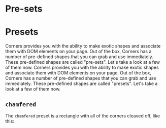 

# Pre-sets
# Presets

Corners provides you with the ability to make exotic shapes and associate them with DOM elements on your page. Out of the box, Corners has a number of pre-defined shapes that you can grab and use immediately. These pre-defined shapes are called "pre-sets". Let's take a look at a few of them now.
Corners provides you with the ability to make exotic shapes and associate them with DOM elements on your page. Out of the box, Corners has a number of pre-defined shapes that you can grab and use immediately. These pre-defined shapes are called "presets". Let's take a look at a few of them now.

## `chamfered`

The `chamfered` preset is a rectangle with all of the corners cleaved off, like this:


<ChamferedDivWithStrokeCode />
